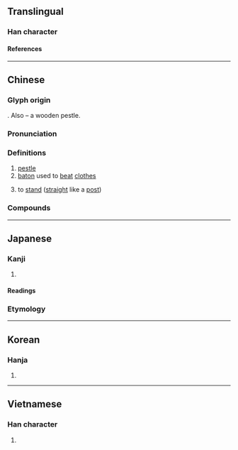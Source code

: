 {{character info}}
==Translingual==

===Han character===
{{Han char|rn=75|rad=木|as=04|sn=8|four=48940|canj=DOJ|ids=⿰木午}}

====References====
{{Han ref|kx=0513.170|dkj=14503|dj=0901.040|hdz=21170.080|uh=6775}}

----

==Chinese==
{{zh-forms}}

===Glyph origin===
{{Han etym}}
{{Han compound|木|午|c1=s|c2=p|t1=wood|ls=psc}}.
Also {{Han compound|木|午|t1=wood|t2=pestle|ls=ic|nocap=y}} – a wooden pestle.

===Pronunciation===
{{zh-pron
|m=chǔ
|c=cyu2,cyu5
|mc=y
|oc=y
|ma=
|cat=n,m:v
}}

===Definitions===
{{zh-hanzi}}

# [[pestle]]
# [[baton]] used to [[beat]] [[clothes]]
# {{lb|zh|northeastern Mandarin}} to [[stand]] ([[straight]] like a [[post]])

===Compounds===
{{zh-der|砧杵|杵臼交|搗衣杵|流血漂杵|杵臼關節|磨杵成針|杵臼|鐵杵磨針|黑杵|血流漂杵}}

----

==Japanese==

===Kanji===
{{ja-kanji|grade=|rs=木04}}

# {{rfdef|ja|sort=木04}}

====Readings====
{{ja-readings
|goon=しょ
|kanon=しょ
|kun=きね-
}}

===Etymology===
{{ja-kanjitab|きね|yomi=k}}
{{ja-see|きね}}

----

==Korean==

===Hanja===
{{ko-hanja|저}}

# {{rfdef|ko|sort=木04}}

----

==Vietnamese==

===Han character===
{{vi-readings|rs=木04|reading=ngỏ}}

# {{rfdef|vi|sort=木04}}